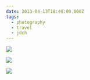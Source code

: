 ```yaml
---
date: 2013-04-13T18:48:00.000Z
tags:
  - photography
  - travel
  - jdch
---
```

![](../../assets/photos/20130413-IMG_4840.jpg)

![](../../assets/photos/20130413-IMG_4815.jpg)

![](../../assets/photos/20130413-IMG_4830.jpg)
